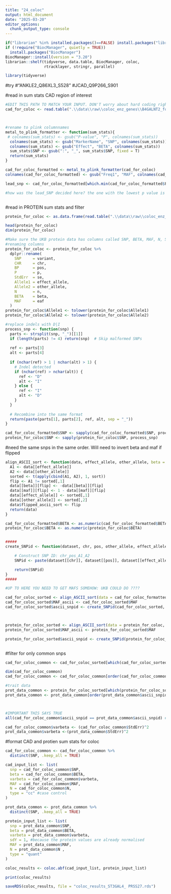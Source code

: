 ```yaml
---
title: "24_coloc"
output: html_document
date: "2025-03-20"
editor_options: 
  chunk_output_type: console
---
```


```r
if("librarian" %in% installed.packages()==FALSE) install.packages("librarian")
if (!require("BiocManager", quietly = TRUE))
  install.packages("BiocManager")
BiocManager::install(version = "3.20")
librarian::shelf(tidyverse, data.table, BiocManager, coloc, 
                 rtracklayer, stringr, parallel)

library(tidyverse)
```

#try
#"ANKLE2_Q86XL3_S528"
#JCAD_Q9P266_S901

#read in sum stats CAD region of interest
```r
#EDIT THIS PATH TO MATCH YOUR INPUT. DON'T worry about hard coding right now. You can always come back and automate
cad_for_coloc <- read.table(".\\data\\raw\\coloc_enz_genes\\B4GALNT2_for_coloc.txt", header = TRUE, sep = "", stringsAsFactors = FALSE, fill = TRUE)



#rename to plink columnnames
metal_to_plink_formatter <- function(sum_stats){
 # colnames(sum_stats) <- gsub("P-value", "P", colnames(sum_stats))
  colnames(sum_stats) <- gsub("MarkerName", "SNP", colnames(sum_stats))
  colnames(sum_stats) <- gsub("Effect", "BETA", colnames(sum_stats))
  sum_stats$SNP <- gsub(":", "_", sum_stats$SNP, fixed = T)
  return(sum_stats)
}

cad_for_coloc_formatted <- metal_to_plink_formatter(cad_for_coloc)
colnames(cad_for_coloc_formatted) <- gsub("Freq1", "MAF", colnames(cad_for_coloc_formatted))

lead_snp <- cad_for_coloc_formatted[which.min(cad_for_coloc_formatted$P),] #note the p-val is probably bigger than the data you have been looking at because these are the euro not meta-analysis sum stats

#how was the lead_SNP decided here? the one with the lowest p value is that how is hould also do it or should I do the UKB-PPP SNP?



```


#read in PROTEIN sum stats and filter
```r
protein_for_coloc <- as.data.frame(read.table(".\\data\\raw\\coloc_enz_genes\\UMOD_UKBPPP.txt", header = TRUE, sep = "", stringsAsFactors = FALSE, fill = TRUE))

head(protein_for_coloc)
dim(protein_for_coloc)

#Make sure the UKB protein data has columns called SNP, BETA, MAF, N, SE
#renaming columns
protein_for_coloc <- protein_for_coloc %>%
  dplyr::rename(
    SNP     = variant,
    CHR     = chr,
    BP      = pos,
    P       = p,
    StdErr  = se,
    Allele1 = effect_allele,
    Allele2 = other_allele,
    N       = n,
    BETA    = beta,
    MAF     = eaf
  )
protein_for_coloc$Allele1 <- tolower(protein_for_coloc$Allele1)
protein_for_coloc$Allele2 <- tolower(protein_for_coloc$Allele2)
```

```r
#replace indels with D|I
process_snp <- function(snp) {
  parts <- strsplit(snp, "_")[[1]]
  if (length(parts) != 4) return(snp)  # Skip malformed SNPs
  
  ref <- parts[3]
  alt <- parts[4]
  
  if (nchar(ref) > 1 | nchar(alt) > 1) {
    # Indel detected
    if (nchar(ref) > nchar(alt)) {
      ref <- "D"
      alt <- "I"
    } else {
      ref <- "I"
      alt <- "D"
    }
  }
  
  # Recombine into the same format
  return(paste(parts[1], parts[2], ref, alt, sep = "_"))
}

cad_for_coloc_formatted$SNP <- sapply(cad_for_coloc_formatted$SNP, process_snp)
protein_for_coloc$SNP <- sapply(protein_for_coloc$SNP, process_snp)

```



#need the same snps in the same order. Will need to invert beta and maf if flipped
```r



align_ASCII_sort <- function(data, effect_allele, other_allele, beta = "BETA", maf = "MAF") {
  A1 <- data[[effect_allele]]
  A2 <- data[[other_allele]]
  sorted <- t(apply(cbind(A1, A2), 1, sort))
  flip <- A1 != sorted[,1]
  data[[beta]][flip] <- -data[[beta]][flip]
  data[[maf]][flip] <- 1 - data[[maf]][flip]
  data[[effect_allele]] <- sorted[,1]
  data[[other_allele]] <- sorted[,2]
  data$flipped_ascii_sort <- flip
  return(data)
}

cad_for_coloc_formatted$BETA <- as.numeric(cad_for_coloc_formatted$BETA)
protein_for_coloc$BETA <- as.numeric(protein_for_coloc$BETA)


#####
create_SNPid <- function(dataset, chr, pos, other_allele, effect_allele) {

    # Construct SNP ID: chr_pos_A1_A2
    SNPid <- paste(dataset[[chr]], dataset[[pos]], dataset[[effect_allele]], dataset[[other_allele]], sep = "_")

    return(SNPid)
}
#####

#UP TO HERE YOU NEED TO GET MAFS SOMEHOW: UKB COULD DO ????

cad_for_coloc_sorted <- align_ASCII_sort(data = cad_for_coloc_formatted, effect_allele = "Allele1", other_allele = "Allele2", beta = "BETA", maf = "MAF") #had to delete SNPid
cad_for_coloc_sorted$MAF_ascii <- cad_for_coloc_sorted$MAF
cad_for_coloc_sorted$ascii_snpid <- create_SNPid(cad_for_coloc_sorted, "CHR", "BP", "Allele2", "Allele1")



protein_for_coloc_sorted <- align_ASCII_sort(data = protein_for_coloc, effect_allele = "Allele1", other_allele = "Allele2", beta = "BETA", maf = "MAF") #had to delete SNPid
protein_for_coloc_sorted$MAF_ascii <- protein_for_coloc_sorted$MAF

protein_for_coloc_sorted$ascii_snpid <- create_SNPid(protein_for_coloc_sorted, "CHR", "BP", "Allele2", "Allele1")



```

#filter for only common snps
```r


cad_for_coloc_common <- cad_for_coloc_sorted[which(cad_for_coloc_sorted$ascii_snpid %in% protein_for_coloc_sorted$ascii_snpid),]

dim(cad_for_coloc_common) 
cad_for_coloc_common <- cad_for_coloc_common[order(cad_for_coloc_common$ascii_snpid),]

#trait data
prot_data_common <- protein_for_coloc_sorted[which(protein_for_coloc_sorted$ascii_snpid %in% cad_for_coloc_common$ascii_snpid),]
prot_data_common <- prot_data_common[order(prot_data_common$ascii_snpid),]



#IMPORTANT THIS SAYS TRUE
all(cad_for_coloc_common$ascii_snpid == prot_data_common$ascii_snpid) #TRUE

cad_for_coloc_common$varbeta <- (cad_for_coloc_common$StdErr)^2
prot_data_common$varbeta <-(prot_data_common$StdErr)^2
```

#format CAD and protien sum stats for coloc
```r

cad_for_coloc_common <- cad_for_coloc_common %>%
  distinct(SNP, .keep_all = TRUE)

cad_input_list <- list(
  snp = cad_for_coloc_common$SNP,
  beta = cad_for_coloc_common$BETA,
  varbeta = cad_for_coloc_common$varbeta,
  MAF = cad_for_coloc_common$MAF,
  N = cad_for_coloc_common$N,
  type = "cc" #case control
)

prot_data_common <- prot_data_common %>%
  distinct(SNP, .keep_all = TRUE)

protein_input_list <- list(
  snp = prot_data_common$SNP,
  beta = prot_data_common$BETA,
  varbeta = prot_data_common$varbeta,
  sdY = 1, #because the protein values are already normalised 
  MAF = prot_data_common$MAF,
  N = prot_data_common$N , 
  type = "quant"
)

coloc_results <- coloc.abf(cad_input_list, protein_input_list)

print(coloc_results)

saveRDS(coloc_results, file = "coloc_results_ST3GAL4_ PRSS27.rds")

```

